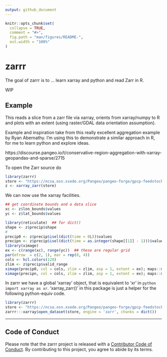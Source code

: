 ```yaml
---
output: github_document
---
```


<!-- README.md is generated from README.Rmd. Please edit that file -->

```r
knitr::opts_chunk$set(
  collapse = TRUE,
  comment = "#>",
  fig.path = "man/figures/README-",
  out.width = "100%"
)
```

# zarrr

<!-- badges: start -->
<!-- badges: end -->

The goal of zarrr is to ... learn xarray and python and read Zarr in R. 

WIP


## Example

This reads a slice from a zarr file via xarray, orients from xarray/numpy to R and plots with an extent (using raster/GDAL data orientation assumption). 

Example and inspiration take from this really excellent aggregation example by Ryan Abernathy. I'm using this to demonstrate a similar approach in R, for me to learn python and explore ideas. 

https://discourse.pangeo.io/t/conservative-region-aggregation-with-xarray-geopandas-and-sparse/2715

To open the Zarr source do 

```r
library(zarrr)
store <- "https://ncsa.osn.xsede.org/Pangeo/pangeo-forge/gpcp-feedstock/gpcp.zarr"
z <- xarray_zarr(store)
```

We can now use the xarray facilities. 

```r
## get coordinate bounds and a data slice
xc <- z$lon_bounds$values
yc <- z$lat_bounds$values

library(reticulate)  ## for dict()
shape <- z$precip$shape
#
precip0 <- z$precip$isel(dict(time = 0L))$values
precipn <- z$precip$isel(dict(time = as.integer(shape[[1]] - 1)))$values
library(ximage)
ex <- c(range(xc), range(yc))  ## these are regular grid
par(mfrow  = c(2, 1), mar = rep(0, 4))
cols <- hcl.colors(128)
zlim <- z$precip$valid_range
ximage(precip0, col = cols, zlim = zlim, asp = 1, extent = ex); maps::map('world2', add = TRUE, col = "white")
ximage(precipn, col = cols, zlim = zlim, asp = 1, extent = ex); maps::map('world2', add = TRUE, col = "white")

```

In zarrr we have a global 'xarray' object, that is equivalent to 'xr' in `python import xarray as xr`. 'xarray_zarr()' in this
package is just a helper for the following python-equiv code. 

```r
library(zarrr)
store <- "https://ncsa.osn.xsede.org/Pangeo/pangeo-forge/gpcp-feedstock/gpcp.zarr"
zarrr:::xarray$open_dataset(store, engine = 'zarr', chunks = dict())
```

---

## Code of Conduct
  
Please note that the zarrr project is released with a [Contributor Code of Conduct](https://contributor-covenant.org/version/2/1/CODE_OF_CONDUCT.html). By contributing to this project, you agree to abide by its terms.
